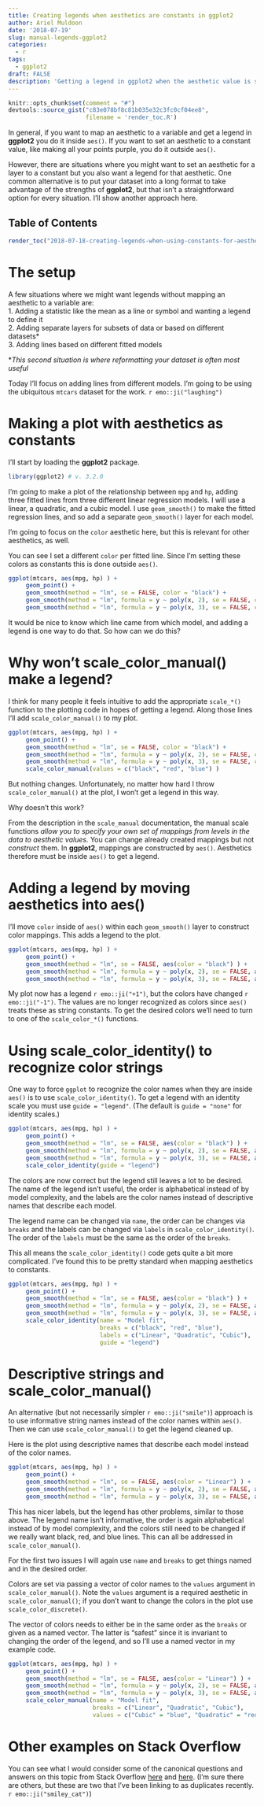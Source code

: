 ```yaml
---
title: Creating legends when aesthetics are constants in ggplot2
author: Ariel Muldoon
date: '2018-07-19'
slug: manual-legends-ggplot2
categories:
  - r
tags:
  - ggplot2
draft: FALSE
description: 'Getting a legend in ggplot2 when the aesthetic value is set to be constant instead of a variable can be tricky.  I go through an example of a situation where this might be useful and show how to first get a legend and then how to "prettify" that legend.'
---
```


```r
knitr::opts_chunk$set(comment = "#")
devtools::source_gist("c83e078bf8c81b035e32c3fc0cf04ee8", 
                      filename = 'render_toc.R')
```

In general, if you want to map an aesthetic to a variable and get a legend in **ggplot2** you do it inside `aes()`.  If you want to set an aesthetic to a constant value, like making all your points purple, you do it outside `aes()`.

However, there are situations where you might want to set an aesthetic for a layer to a constant but you also want a legend for that aesthetic.  One common alternative is to put your dataset into a long format to take advantage of the strengths of **ggplot2**, but that isn't a straightforward option for every situation.  I'll show another approach here.

## Table of Contents

```r
render_toc("2018-07-18-creating-legends-when-using-constants-for-aesthetics-in-ggplot2.Rmd")
```

# The setup

A few situations where we might want legends without mapping an aesthetic to a variable are:  
1. Adding a statistic like the mean as a line or symbol and wanting a legend to define it  
2. Adding separate layers for subsets of data or based on different datasets\*  
3. Adding lines based on different fitted models

\**This second situation is where reformatting your dataset is often most useful*

Today I'll focus on adding lines from different models.  I'm going to be using the ubiquitous `mtcars` dataset for the work. `r emo::ji("laughing")`

# Making a plot with aesthetics as constants

I'll start by loading the **ggplot2** package.

```r
library(ggplot2) # v. 3.2.0
```

I'm going to make a plot of the relationship between `mpg` and `hp`, adding three fitted lines from three different linear regression models.  I will use a linear, a quadratic, and a cubic model.  I use `geom_smooth()` to make the fitted regression lines, and so add a separate `geom_smooth()` layer for each model.

I'm going to focus on the `color` aesthetic here, but this is relevant for other aesthetics, as well.

You can see I set a different `color` per fitted line. Since I'm setting these colors as constants this is done outside `aes()`.  

```r
ggplot(mtcars, aes(mpg, hp) ) +
     geom_point() +
     geom_smooth(method = "lm", se = FALSE, color = "black") +
     geom_smooth(method = "lm", formula = y ~ poly(x, 2), se = FALSE, color = "red") +
     geom_smooth(method = "lm", formula = y ~ poly(x, 3), se = FALSE, color = "blue")
```

It would be nice to know which line came from which model, and adding a legend is one way to do that.  So how can we do this?

# Why won't scale_color_manual() make a legend?

I think for many people it feels intuitive to add the appropriate `scale_*()` function to the plotting code in hopes of getting a legend.  Along those lines I'll add `scale_color_manual()` to my plot.

```r
ggplot(mtcars, aes(mpg, hp) ) +
     geom_point() +
     geom_smooth(method = "lm", se = FALSE, color = "black") +
     geom_smooth(method = "lm", formula = y ~ poly(x, 2), se = FALSE, color = "red") +
     geom_smooth(method = "lm", formula = y ~ poly(x, 3), se = FALSE, color = "blue") +
     scale_color_manual(values = c("black", "red", "blue") )
```

But nothing changes.  Unfortunately, no matter how hard I throw `scale_color_manual()` at the plot, I won't get a legend in this way.  

Why doesn't this work?  

From the description in the `scale_manual` documentation, the manual scale functions *allow you to specify your own set of mappings from levels in the data to aesthetic values.*  You can change already created mappings but not *construct* them.  In **ggplot2**, mappings are constructed by `aes()`.  Aesthetics therefore must be inside `aes()` to get a legend.

# Adding a legend by moving aesthetics into aes()

I'll move `color` inside of `aes()` within each `geom_smooth()` layer to construct color mappings.  This adds a legend to the plot.

```r
ggplot(mtcars, aes(mpg, hp) ) +
     geom_point() +
     geom_smooth(method = "lm", se = FALSE, aes(color = "black") ) +
     geom_smooth(method = "lm", formula = y ~ poly(x, 2), se = FALSE, aes(color = "red") ) +
     geom_smooth(method = "lm", formula = y ~ poly(x, 3), se = FALSE, aes(color = "blue") )
```

My plot now has a legend `r emo::ji("+1")`, but the colors have changed `r emo::ji("-1")`.  The values are no longer recognized as colors since `aes()` treats these as string constants.  To get the desired colors we'll need to turn to one of the `scale_color_*()` functions.

# Using scale_color_identity() to recognize color strings

One way to force `ggplot` to recognize the color names when they are inside `aes()` is to use `scale_color_identity()`.  To get a legend with an identity scale you must use `guide = "legend"`.  (The default is `guide = "none"` for identity scales.)

```r
ggplot(mtcars, aes(mpg, hp) ) +
     geom_point() +
     geom_smooth(method = "lm", se = FALSE, aes(color = "black") ) +
     geom_smooth(method = "lm", formula = y ~ poly(x, 2), se = FALSE, aes(color = "red") ) +
     geom_smooth(method = "lm", formula = y ~ poly(x, 3), se = FALSE, aes(color = "blue") ) +
     scale_color_identity(guide = "legend")
```

The colors are now correct but the legend still leaves a lot to be desired.  The name of the legend isn't useful, the order is alphabetical instead of by model complexity, and the labels are the color names instead of descriptive names that describe each model.

The legend name can be changed via `name`, the order can be changes via `breaks` and the labels can be changed via `labels` in `scale_color_identity()`.  The order of the `labels` must be the same as the order of the `breaks`.

This all means the `scale_color_identity()` code gets quite a bit more complicated.  I've found this to be pretty standard when mapping aesthetics to constants.

```r
ggplot(mtcars, aes(mpg, hp) ) +
     geom_point() +
     geom_smooth(method = "lm", se = FALSE, aes(color = "black") ) +
     geom_smooth(method = "lm", formula = y ~ poly(x, 2), se = FALSE, aes(color = "red") ) +
     geom_smooth(method = "lm", formula = y ~ poly(x, 3), se = FALSE, aes(color = "blue") ) +
     scale_color_identity(name = "Model fit",
                          breaks = c("black", "red", "blue"),
                          labels = c("Linear", "Quadratic", "Cubic"),
                          guide = "legend")
```

# Descriptive strings and scale_color_manual()

An alternative (but not necessarily simpler `r emo::ji("smile")`) approach is to use  informative string names instead of the color names within `aes()`.  Then we can use `scale_color_manual()` to get the legend cleaned up.  

Here is the plot using descriptive names that describe each model instead of the color names.

```r
ggplot(mtcars, aes(mpg, hp) ) +
     geom_point() +
     geom_smooth(method = "lm", se = FALSE, aes(color = "Linear") ) +
     geom_smooth(method = "lm", formula = y ~ poly(x, 2), se = FALSE, aes(color = "Quadratic") ) +
     geom_smooth(method = "lm", formula = y ~ poly(x, 3), se = FALSE, aes(color = "Cubic") )
```

This has nicer labels, but the legend has other problems, similar to those above.  The legend name isn't informative, the order is again alphabetical instead of by model complexity, and the colors still need to be changed if we really want black, red, and blue lines.  This can all be addressed in `scale_color_manual()`.

For the first two issues I will again use `name` and `breaks` to get things named and in the desired order.

Colors are set via passing a vector of color names to the `values` argument in `scale_color_manual()`.  Note the `values` argument is a required aesthetic in `scale_color_manual()`; if you don't want to change the colors in the plot use `scale_color_discrete()`.

The vector of colors needs to either be in the same order as the `breaks` or given as a named vector.  The latter is "safest" since it is invariant to changing the order of the legend, and so I'll use a named vector in my example code.

```r
ggplot(mtcars, aes(mpg, hp) ) +
     geom_point() +
     geom_smooth(method = "lm", se = FALSE, aes(color = "Linear") ) +
     geom_smooth(method = "lm", formula = y ~ poly(x, 2), se = FALSE, aes(color = "Quadratic") ) +
     geom_smooth(method = "lm", formula = y ~ poly(x, 3), se = FALSE, aes(color = "Cubic") ) +
     scale_color_manual(name = "Model fit",
                        breaks = c("Linear", "Quadratic", "Cubic"),
                        values = c("Cubic" = "blue", "Quadratic" = "red", "Linear" = "black") )
```

# Other examples on Stack Overflow

You can see what I would consider some of the canonical questions and answers on this topic from Stack Overflow [here](https://stackoverflow.com/questions/10349206/add-legend-to-ggplot2-line-plot) and [here](https://stackoverflow.com/questions/17148679/construct-a-manual-legend-for-a-complicated-plot).  (I'm sure there are others, but these are two that I've been linking to as duplicates recently. `r emo::ji("smiley_cat")`) 
